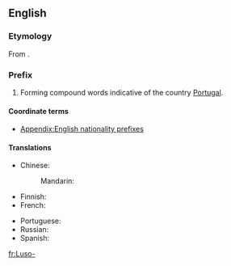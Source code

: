 {{also|luso-}}
==English==

===Etymology===
From {{etyl|la|en}} {{m|la|Lūsitānia||Ancient Roman province comprising most of modern Portugal and part of Spain}}.

===Prefix===
{{en-prefix}}

# Forming compound words indicative of the country [[Portugal]].

====Coordinate terms====
* [[Appendix:English nationality prefixes]]

====Translations====
{{trans-top|relating to Portugal or Portuguese}}
* Chinese:
*: Mandarin: {{t+|cmn|葡|tr=Pú-|sc=Hani}}
* Finnish: {{t+|fi|portugalilainen|alt=portugalilais-}}
* French: {{t+|fr|luso-}}
{{trans-mid}}
* Portuguese: {{t+|pt|luso-}}
* Russian: {{t|ru|португа́льско-}}
* Spanish: {{t|es|luso-}}
{{trans-bottom}}

[[fr:Luso-]]